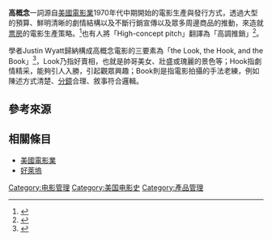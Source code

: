 '''高概念'''一詞源自[[美國電影業|美國電影業]]1970年代中期開始的電影生產與發行方式，透過大型的預算、鮮明清晰的劇情結構以及不斷行銷宣傳以及眾多周邊商品的推動，來造就[[票房|票房]]的電影生產策略。<ref>{{cite book| title=台灣女導演研究2000-2010:她‧劇情片‧談話錄| author=陳明珠黃勻祺| pages=205,206| ISBN=9862216131| language=zh-hant}}</ref>也有人將「High-concept pitch」翻譯為「高調推銷」<ref>{{Cite book|author = Chip Heath & Dan Heath，姚大鈞譯|page = 76|publisher = 大塊文化|isbn = 9789867059871|date = 2007|title = 創意黏力學}}</ref>。

學者Justin Wyatt歸納構成高概念電影的三要素為「the Look, the Hook, and the Book」<ref>{{cite book| author=Wyatt, Justin. |title=High Concept: MOvies and Marketing in Hollywood.| url=https://archive.org/details/highconceptmovie00wyat |publisher= Austin: University of Texas Press|date= 1994| ISBN= 0-292-79091-0|language=en}}</ref>，Look乃指好賣相，也就是帥哥美女、壯盛或瑰麗的景色等；Hook指劇情精采，能夠引人入勝，引起觀眾興趣；Book則是指電影拍攝的手法老練，例如陳述方式清楚、[[分鏡|分鏡]]合理、敘事符合邏輯。

==參考來源==
{{reflist}}

==相關條目==
*[[美國電影業|美國電影業]]
*[[好萊塢|好萊塢]]

[[Category:电影管理|Category:电影管理]]
[[Category:美国电影史|Category:美国电影史]]
[[Category:產品管理|Category:產品管理]]